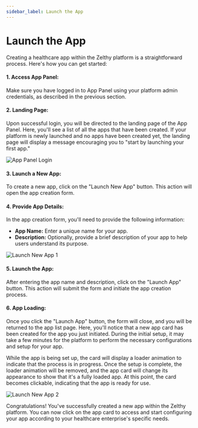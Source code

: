 ```yaml
---
sidebar_label: Launch the App
---
```


# Launch the App

Creating a healthcare app within the Zelthy platform is a straightforward process. Here's how you can get started:

#### 1. Access App Panel:

Make sure you have logged in to App Panel using your platform admin credentials, as described in the previous section.

#### 2. Landing Page:

Upon successful login, you will be directed to the landing page of the App Panel. Here, you'll see a list of all the apps that have been created. If your platform is newly launched and no apps have been created yet, the landing page will display a message encouraging you to "start by launching your first app."

![App Panel Login](/img/app_panel_landing.png)

#### 3. Launch a New App:

To create a new app, click on the "Launch New App" button. This action will open the app creation form.

#### 4. Provide App Details:

In the app creation form, you'll need to provide the following information:

- **App Name:** Enter a unique name for your app.
- **Description:** Optionally, provide a brief description of your app to help users understand its purpose.

![Launch New App 1](/img/spinning-up-an-app/launch_new_app1.png)

#### 5. Launch the App:

After entering the app name and description, click on the "Launch App" button. This action will submit the form and initiate the app creation process.

#### 6. App Loading:

Once you click the "Launch App" button, the form will close, and you will be returned to the app list page. Here, you'll notice that a new app card has been created for the app you just initiated. During the initial setup, it may take a few minutes for the platform to perform the necessary configurations and setup for your app.

While the app is being set up, the card will display a loader animation to indicate that the process is in progress. Once the setup is complete, the loader animation will be removed, and the app card will change its appearance to show that it's a fully loaded app. At this point, the card becomes clickable, indicating that the app is ready for use.

![Launch New App 2](/img/spinning-up-an-app/launch_new_app2.png)

Congratulations! You've successfully created a new app within the Zelthy platform. You can now click on the app card to access and start configuring your app according to your healthcare enterprise's specific needs.
